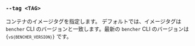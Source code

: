 
### `--tag <TAG>`

コンテナのイメージタグを指定します。 デフォルトでは、イメージタグは `bencher` CLI のバージョンと一致します。最新の `bencher` CLI のバージョンは <code>{`v${BENCHER_VERSION}`}</code> です。